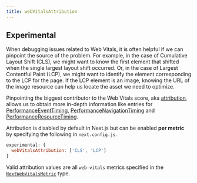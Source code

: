 ```yaml
---
title: webVitalsAttribution
---
```


## Experimental

When debugging issues related to Web Vitals, it is often helpful if we can pinpoint the source of the problem.
For example, in the case of Cumulative Layout Shift (CLS), we might want to know the first element that shifted when the single largest layout shift occurred.
Or, in the case of Largest Contentful Paint (LCP), we might want to identify the element corresponding to the LCP for the page.
If the LCP element is an image, knowing the URL of the image resource can help us locate the asset we need to optimize.

Pinpointing the biggest contributor to the Web Vitals score, aka [attribution](https://github.com/GoogleChrome/web-vitals/blob/4ca38ae64b8d1e899028c692f94d4c56acfc996c/README.md#attribution),
allows us to obtain more in-depth information like entries for [PerformanceEventTiming](https://developer.mozilla.org/docs/Web/API/PerformanceEventTiming), [PerformanceNavigationTiming](https://developer.mozilla.org/docs/Web/API/PerformanceNavigationTiming) and [PerformanceResourceTiming](https://developer.mozilla.org/docs/Web/API/PerformanceResourceTiming).

Attribution is disabled by default in Next.js but can be enabled **per metric** by specifying the following in `next.config.js`.

```js filename="next.config.js"
experimental: {
  webVitalsAttribution: ['CLS', 'LCP']
}
```

Valid attribution values are all `web-vitals` metrics specified in the [`NextWebVitalsMetric`](https://github.com/vercel/next.js/blob/442378d21dd56d6e769863eb8c2cb521a463a2e0/packages/next/shared/lib/utils.ts#L43) type.
